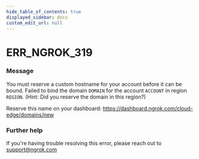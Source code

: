 ```yaml
---
hide_table_of_contents: true
displayed_sidebar: docs
custom_edit_url: null
---
```



# ERR_NGROK_319

### Message

You must reserve a custom hostname for your account before it can be bound.
Failed to bind the domain `DOMAIN` for the account `ACCOUNT` in region `REGION`.
(Hint: Did you reserve the domain in this region?)

Reserve this name on your dashboard: https://dashboard.ngrok.com/cloud-edge/domains/new

### Further help

If you're having trouble resolving this error, please reach out to [support@ngrok.com](mailto:support@ngrok.com?subject=Help%20with%20ERR_NGROK_319)

<ErrorDetails error="err_ngrok_319" />
